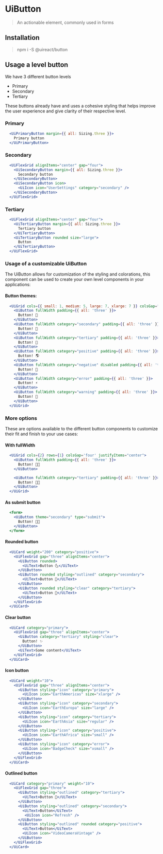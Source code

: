 
# UiButton

<Metadata packageName='button' packageJson={packageJson} />

> An actionable element, commonly used in forms

## Installation

> npm i -S @uireact/button

## Usage a level button

We have 3 different button levels

- Primary
- Secondary
- Tertiary

These buttons already have and uses a cohesive styling that helps improve the user experience and give clarity of their respective level.

### Primary

```jsx live scope={{UiPrimaryButton, UiSpacing, Sizing}}
  <UiPrimaryButton margin={{ all: Sizing.three }}>
    Primary button
  </UiPrimaryButton>
```

### Secondary

```jsx live scope={{UiSecondaryButton, UiSpacing, Sizing, UiFlexGrid, UiIcon}}
  <UiFlexGrid alignItems="center" gap="four">
    <UiSecondaryButton margin={{ all: Sizing.three }}>
      Secondary button
    </UiSecondaryButton>
    <UiSecondaryButton icon>
      <UiIcon icon="UserSettings" category="secondary" />
    </UiSecondaryButton>
  </UiFlexGrid>
```

### Tertiary

```jsx live scope={{UiTertiaryButton, UiSpacing, Sizing, UiFlexGrid, UiText}}
  <UiFlexGrid alignItems="center" gap="four">
    <UiTertiaryButton margin={{ all: Sizing.three }}>
      Tertiary button
    </UiTertiaryButton>
    <UiTertiaryButton rounded size="large">
      Button
    </UiTertiaryButton>
  </UiFlexGrid>
```

### Usage of a customizable UiButton

The UiButton allows for customization of the styling and colorations, this component can be used to create your own level components in your applications:

#### Button themes:

```jsx live scope={{UiGrid, UiButton}}
  <UiGrid cols={{ small: 1, medium: 5, large: 7, xlarge: 7 }} colsGap="three" rowsGap="three" justifyItems="center">
    <UiButton fullWidth padding={{ all: 'three' }}>
      Button! 🐬
    </UiButton>
    <UiButton fullWidth category="secondary" padding={{ all: 'three' }}>
      Button! 🐉
    </UiButton>
    <UiButton fullWidth category="tertiary" padding={{ all: 'three' }}>
      Button! 🌹
    </UiButton>
    <UiButton fullWidth category="positive" padding={{ all: 'three' }}>
      Button! 🌎
    </UiButton>
    <UiButton fullWidth category="negative" disabled padding={{ all: 'three' }}>
      Button! 🌈
    </UiButton>
    <UiButton fullWidth category="error" padding={{ all: 'three' }}>
      Button! ⚡️
    </UiButton>
    <UiButton fullWidth category="warning" padding={{ all: 'three' }}>
      Button! 🌋
    </UiButton>
  </UiGrid>
```

### More options

These are options available to the different button components to customize their fit and finish to your use cases:

#### With fullWidth

```jsx live scope={{UiGrid, UiButton, UiSpacing}}
  <UiGrid cols={2} rows={1} colsGap='four' justifyItems="center">
    <UiButton fullWidth padding={{ all: 'three' }}>
      Button! 💅🏾
    </UiButton>

    <UiButton fullWidth category="tertiary" padding={{ all: 'three' }}>
      Button! 💅🏾
    </UiButton>
  </UiGrid>
```

#### As submit button

```jsx live scope={{UiButton}}
  <form>
    <UiButton theme="secondary" type="submit">
      Button! 💅🏾
    </UiButton>
  </form>
```

#### Rounded button

```jsx live scope={{UiCard, UiFlexGrid, UiText, UiButton}}
  <UiCard weight="200" category="positive">
    <UiFlexGrid gap="three" alignItems="center">
      <UiButton rounded>
        <UiText>Button 🌜</UiText>
      </UiButton>
      <UiButton rounded styling="outlined" category="secondary">
        <UiText>Button 🍻</UiText>
      </UiButton>
      <UiButton rounded styling="clear" category="tertiary">
        <UiText>Button 📡</UiText>
      </UiButton>
    </UiFlexGrid>
  </UiCard>
```

#### Clear button

```jsx live scope={{UiCard, UiFlexGrid, UiButton, UiText}}
  <UiCard category="primary">
    <UiFlexGrid gap="three" alignItems="center">
      <UiButton category="tertiary" styling="clear">
        Button! ✨
      </UiButton>
      <UiText>Some content</UiText>
    </UiFlexGrid>
  </UiCard>
```

#### Icon button

```jsx live scope={{UiCard, UiFlexGrid, UiIcon, UiButton}}
  <UiCard weight="10">
    <UiFlexGrid gap="three" alignItems="center">
      <UiButton styling="icon" category="primary">
        <UiIcon icon="EarthAmericas" size="xlarge" />
      </UiButton>
      <UiButton styling="icon" category="secondary">
        <UiIcon icon="EarthEuropa" size="large" />
      </UiButton>
      <UiButton styling="icon" category="tertiary">
        <UiIcon icon="EarthAsia" size="regular" />
      </UiButton>
      <UiButton styling="icon" category="positive">
        <UiIcon icon="EarthAfrica" size="small" />
      </UiButton>
      <UiButton styling="icon" category="error">
        <UiIcon icon="BadgeCheck" size="xsmall" />
      </UiButton>
    </UiFlexGrid>
  </UiCard>
```

#### Outlined button

```jsx live scope={{UiCard, UiFlexGrid, UiText, UiButton, UiIcon}}
  <UiCard category="primary" weight="10">
    <UiFlexGrid gap="three">
      <UiButton styling="outlined" category="tertiary">
        <UiText>Button 🐼</UiText>
      </UiButton>
      <UiButton styling="outlined" category="secondary">
        <UiText>Button</UiText>
         <UiIcon icon="Refresh" />
      </UiButton>
      <UiButton styling="outlined" rounded category="positive">
        <UiText>Button</UiText>
        <UiIcon icon="VideoCameraVintage" />
      </UiButton>
    </UiFlexGrid>
  </UiCard>
```
